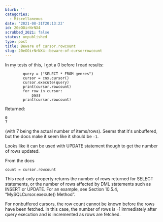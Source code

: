 ```yaml
---
blurb: ''
categories:
  - Miscellaneous
date: '2021-08-31T20:13:22'
id: 20eOOirNrNX4
scrubbed_2021: false
status: unpublished
type: post
title: Beware of cursor.rowcount
slug: 20eOOirNrNX4--beware-of-cursorrowcount
---
```


In my tests of this, I got a 0 before I read results:

```
        query = ("SELECT * FROM genres")
        cursor = cnx.cursor()
        cursor.execute(query)
        print(cursor.rowcount)
        for row in cursor:
            pass
        print(cursor.rowcount)
```

Returned:

```
0
7
```

(with 7 being the actual number of items/rows). Seems that it's unbuffered, but the docs make it seem like it should be `-1`. 

Looks like it can be used with UPDATE statement though to get the number of rows updated. 



From the docs

```
count = cursor.rowcount
```

This read-only property returns the number of rows returned for SELECT statements, or the number of rows affected by DML statements such as INSERT or UPDATE. For an example, see Section 10.5.4, “MySQLCursor.execute() Method”.

For nonbuffered cursors, the row count cannot be known before the rows have been fetched. In this case, the number of rows is -1 immediately after query execution and is incremented as rows are fetched.
